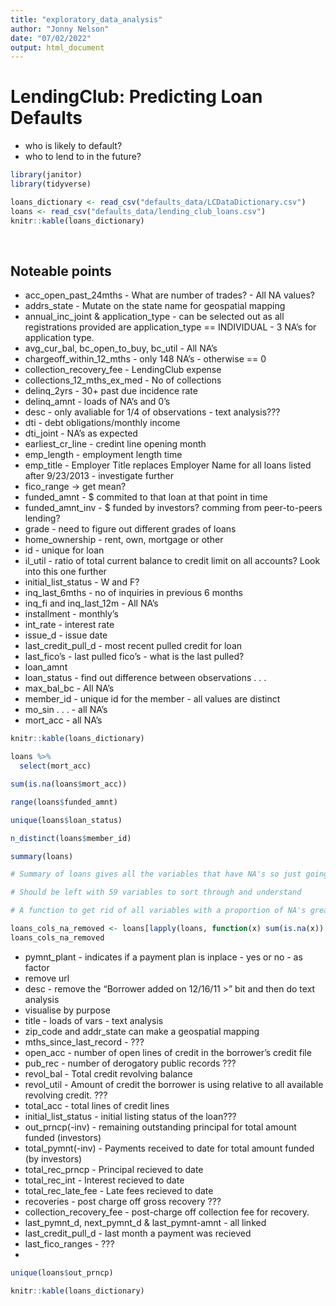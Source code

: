 ```yaml
---
title: "exploratory_data_analysis"
author: "Jonny Nelson"
date: "07/02/2022"
output: html_document
---
```


# LendingClub: Predicting Loan Defaults
* who is likely to default?
* who to lend to in the future?

```r
library(janitor)
library(tidyverse)

loans_dictionary <- read_csv("defaults_data/LCDataDictionary.csv")
loans <- read_csv("defaults_data/lending_club_loans.csv")
knitr::kable(loans_dictionary)
```

<br>

::: {.emphasis}
## Noteable points
* acc_open_past_24mths - What are number of trades? - All NA values?
* addrs_state - Mutate on the state name for geospatial mapping
* annual_inc_joint & application_type - can be selected out as all registrations provided are application_type == INDIVIDUAL - 3 NA's for application type.
* avg_cur_bal, bc_open_to_buy, bc_util - All NA's
* chargeoff_within_12_mths - only 148 NA's - otherwise == 0
* collection_recovery_fee - LendingClub expense
* collections_12_mths_ex_med - No of collections
* delinq_2yrs - 30+ past due incidence rate
* delinq_amnt - loads of NA's and 0's
* desc - only avaliable for 1/4 of observations - text analysis???
* dti - debt obligations/monthly income
* dti_joint - NA's as expected
* earliest_cr_line - credint line opening month
* emp_length - employment length time
* emp_title - Employer Title replaces Employer Name for all loans listed after 9/23/2013 - investigate further
* fico_range -> get mean?
* funded_amnt - $ commited to that loan at that point in time
* funded_amnt_inv - $ funded by investors? comming from peer-to-peers lending?
* grade - need to figure out different grades of loans
* home_ownership - rent, own, mortgage or other
* id - unique for loan
* il_util - ratio of total current balance to credit limit on all accounts? Look into this one further
* initial_list_status - W and F? 
* inq_last_6mths - no of inquiries in previous 6 months
* inq_fi and inq_last_12m - All NA's
* installment - monthly's
* int_rate - interest rate
* issue_d - issue date
* last_credit_pull_d - most recent pulled credit for loan
* last_fico's - last pulled fico's - what is the last pulled?
* loan_amnt 
* loan_status - find out difference between observations . . .
* max_bal_bc - All NA's
* member_id - unique id for the member - all values are distinct
* mo_sin . . . - all NA's
* mort_acc - all NA's 
:::

```r
knitr::kable(loans_dictionary)
```


```r
loans %>%
  select(mort_acc) 

sum(is.na(loans$mort_acc))

range(loans$funded_amnt)

unique(loans$loan_status)

n_distinct(loans$member_id)

summary(loans)

# Summary of loans gives all the variables that have NA's so just going to plug these in and remove them straight away to remove hassle

# Should be left with 59 variables to sort through and understand
```

```r
# A function to get rid of all variables with a proportion of NA's greater than 95% and assigned to a new object.

loans_cols_na_removed <- loans[lapply(loans, function(x) sum(is.na(x)) / length(x) ) < 0.95]
loans_cols_na_removed
```

* pymnt_plant - indicates if a payment plan is inplace - yes or no - as factor
* remove url 
* desc - remove the "Borrower added on 12/16/11 > " bit and then do text analysis 
* visualise by purpose
* title - loads of vars - text analysis
* zip_code and addr_state can make a geospatial mapping
* mths_since_last_record - ???
* open_acc - number of open lines of credit in the borrower's credit file
* pub_rec - number of derogatory public records ???
* revol_bal - Total credit revolving balance
* revol_util - Amount of credit the borrower is using relative to all available revolving credit. ???
* total_acc - total lines of credit lines
* initial_list_status - initial listing status of the loan???
* out_prncp(-inv) - remaining outstanding principal for total amount funded (investors)
* total_pymnt(-inv) - Payments received to date for total amount funded (by investors)
* total_rec_prncp - Principal recieved to date
* total_rec_int - Interest recieved to date
* total_rec_late_fee - Late fees recieved to date
* recoveries - post charge off gross recovery ??? 
* collection_recovery_fee - post-charge off collection fee for recovery.
* last_pymnt_d, next_pymnt_d & last_pymnt-amnt - all linked 
* last_credit_pull_d - last month a payment was recieved 
* last_fico_ranges - ???
* 

```r
unique(loans$out_prncp)

knitr::kable(loans_dictionary)
```

